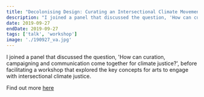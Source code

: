 ```yaml
---
title: "Decolonising Design: Curating an Intersectional Climate Movement Talk and Workshop for Friday Lates: Anthropocene at V&A Museum"
description: "I joined a panel that discussed the question, 'How can curation, campaigning and communication come together for climate justice?', before facilitating a workshop that explored the key concepts for arts to engage with intersectional climate justice."
date: 2019-09-27
endDate: 2019-09-27
tags: ['talk', 'workshop']
image: './190927_va.jpg'
---
```


I joined a panel that discussed the question, 'How can curation, campaigning and communication come together for climate justice?', before facilitating a workshop that explored the key concepts for arts to engage with intersectional climate justice. 

Find out more [here](https://www.vam.ac.uk/event/QVxeon32/friday-late-september-2019?srsltid=AfmBOorb0ZVBp0INv9WzY20MtcVixdGbpFpPo-4U6_Inf88TM3nZ2e8U)